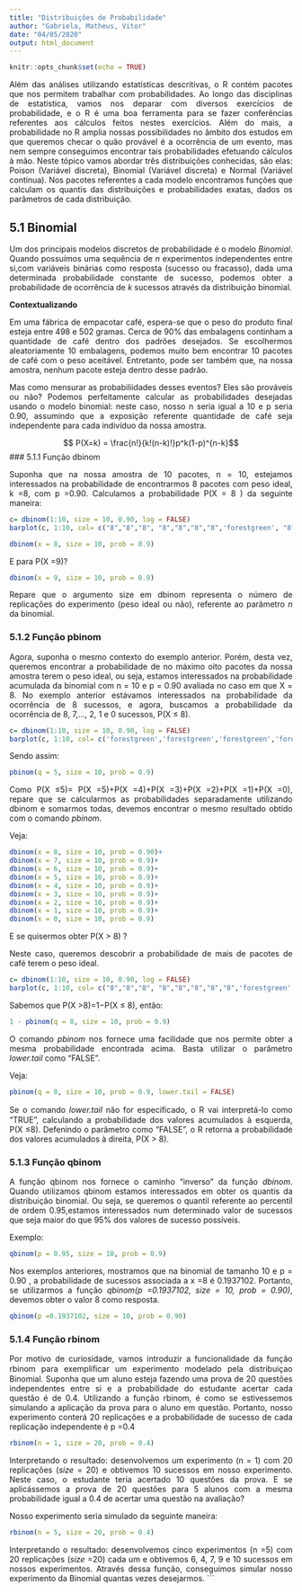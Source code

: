 ```yaml
---
title: "Distribuições de Probabilidade"
author: "Gabriela, Matheus, Vitor"
date: "04/05/2020"
output: html_document
---
```


```r
knitr::opts_chunk$set(echo = TRUE)
```
<div style="text-align: justify">

Além das análises utilizando estatísticas descritivas, o R contém pacotes que nos permitem trabalhar com probabilidades. Ao longo das disciplinas de estatística, vamos nos deparar com diversos exercícios de probabilidade, e o R é uma boa ferramenta para se fazer conferências referentes aos cálculos feitos nestes exercícios. Além do mais, a probabilidade no R amplia nossas possibilidades no âmbito dos estudos em que queremos checar o quão provável é a ocorrência de um evento, mas nem sempre conseguimos encontrar tais probabilidades efetuando cálculos à mão. Neste tópico vamos abordar três distribuições conhecidas, são elas: Poison (Variável discreta), Binomial (Variável discreta) e Normal (Variável contínua). Nos pacotes referentes a cada modelo encontramos funções que calculam os quantis das distribuições e probabilidades exatas, dados os parâmetros de cada distribuição.

## 5.1 Binomial

Um dos principais modelos discretos de probabilidade é o modelo *Binomial*. Quando possuímos uma sequência de *n* experimentos independentes entre si,com variáveis binárias como resposta (sucesso ou fracasso), dada uma determinada probabilidade constante de sucesso, podemos obter a probabilidade de ocorrência de *k* sucessos através da distribuição binomial. 

**Contextualizando** 

Em uma fábrica de empacotar café, espera-se que o peso do produto final esteja entre 498 e 502 gramas. Cerca de 90% das embalagens continham a quantidade de café dentro dos padrões desejados. Se escolhermos aleatoriamente 10 embalagens, podemos muito bem encontrar 10 pacotes de café com o peso aceitável. Entretanto, pode ser também que, na nossa amostra, nenhum pacote esteja dentro desse padrão.

Mas como mensurar as probabiliidades desses eventos? Eles são prováveis ou não? Podemos perfeitamente calcular as probabilidades desejadas usando o modelo binomial: neste caso, nosso n seria igual a 10 e p seria 0.90, assumindo que a exposição referente quantidade de café seja independente para cada indivíduo da nossa amostra. 

$$ P(X=k) = \frac{n!}{k!(n-k)!}p^k(1-p)^{n-k}$$
### 5.1.1 Função dbinom 

Suponha que na nossa amostra de 10 pacotes, n = 10, estejamos interessados na probabilidade de encontrarmos 8 pacotes com peso ideal, k =8, com p =0.90. Calculamos a probabilidade P(X = 8 ) da seguinte maneira:

```r
c= dbinom(1:10, size = 10, 0.90, log = FALSE)
barplot(c, 1:10, col= c("8","8","8", "8","8","8","8",'forestgreen', "8","8","8"), main = 'Binomial (n = 10, p = 0.90)', sub= 'P( X= 8)',xlab = "k" , ylab = "P(X=k)")
```



```r
dbinom(x = 8, size = 10, prob = 0.9)
```

E para P(X =9)?

```r
dbinom(x = 9, size = 10, prob = 0.9)
```
Repare que o argumento size em dbinom representa o número de replicações do experimento (peso ideal ou não), referente ao parâmetro *n* da binomial.

### 5.1.2 Função pbinom 

Agora, suponha o mesmo contexto do exemplo anterior. Porém, desta vez, queremos encontrar a probabilidade de no máximo oito pacotes da nossa amostra terem o peso ideal, ou seja, estamos interessados na probabilidade acumulada da binomial com n = 10 e p = 0.90 avaliada no caso em que X = 8. No exemplo anterior estávamos interessados na probabilidade da ocorrência de 8 sucessos, e agora, buscamos a probabilidade da ocorrência de 8, 7,..., 2, 1 e 0 sucessos, P(X ≤ 8).


```r
c= dbinom(1:10, size = 10, 0.90, log = FALSE)
barplot(c, 1:10, col= c('forestgreen','forestgreen','forestgreen','forestgreen','forestgreen','forestgreen','forestgreen','forestgreen', "8","8","8"), main = 'Binomial (n = 10, p = 0.90)', sub= 'P( X ≤ 8)',xlab = "k" , ylab = "P(X=k)")
```


Sendo assim:
```r
pbinom(q = 5, size = 10, prob = 0.9)
```
Como P(X ≤5)= P(X =5)+P(X =4)+P(X =3)+P(X =2)+P(X =1)+P(X =0), repare que se calcularmos as probabilidades separadamente utilizando dbinom e somarmos todas, devemos encontrar o mesmo resultado obtido com o comando *pbinom*. 

Veja:

```r

dbinom(x = 8, size = 10, prob = 0.90)+
dbinom(x = 7, size = 10, prob = 0.9)+ 
dbinom(x = 6, size = 10, prob = 0.9)+ 
dbinom(x = 5, size = 10, prob = 0.9)+
dbinom(x = 4, size = 10, prob = 0.9)+ 
dbinom(x = 3, size = 10, prob = 0.9)+ 
dbinom(x = 2, size = 10, prob = 0.9)+ 
dbinom(x = 1, size = 10, prob = 0.9)+
dbinom(x = 0, size = 10, prob = 0.9)
```

E se quisermos obter P(X > 8) ?

Neste caso, queremos descobrir a probabilidade de mais de pacotes de café terem o peso ideal.

```r
c= dbinom(1:10, size = 10, 0.90, log = FALSE)
barplot(c, 1:10, col= c("8","8","8", "8","8","8","8","8",'forestgreen', 'forestgreen', 'forestgreen'), main = 'Binomial (n = 10, p = 0.90)', sub= 'P( X > 8)',xlab = "k" , ylab = "P(X=k)")
```

Sabemos que P(X >8)=1−P(X ≤ 8), então:

```r
1 - pbinom(q = 8, size = 10, prob = 0.9)
```

O comando *pbinom* nos fornece uma facilidade que nos permite obter a mesma probabilidade encontrada acima. Basta utilizar o parâmetro *lower.tail* como “FALSE”. 

Veja:
```r
pbinom(q = 8, size = 10, prob = 0.9, lower.tail = FALSE)
```
Se o comando *lower.tail* não for especiﬁcado, o R vai interpretá-lo como “TRUE”, calculando a probabilidade dos valores acumulados à esquerda, P(X ≤8). Defenindo o parâmetro como “FALSE”, o R retorna a probabilidade dos valores acumulados à direita, P(X > 8).

### 5.1.3 Função qbinom 

A função qbinom nos fornece o caminho “inverso” da função *dbinom*. Quando utilizamos qbinom estamos interessados em obter os quantis da distribuição binomial. Ou seja, se queremos o quantil referente ao percentil de ordem 0.95,estamos interessados num determinado valor de sucessos que seja maior do que 95% dos valores de sucesso possíveis. 

Exemplo:

```r
qbinom(p = 0.95, size = 10, prob = 0.9)
```

Nos exemplos anteriores, mostramos que na binomial de tamanho 10 e p = 0.90 , a probabilidade de sucessos associada a x =8 é 0.1937102. Portanto, se utilizarmos a função *qbinom(p =0.1937102, size = 10, prob = 0.90)*, devemos obter o valor 8 como resposta.
```r
qbinom(p =0.1937102, size = 10, prob = 0.90)
```


### 5.1.4 Função rbinom 

Por motivo de curiosidade, vamos introduzir a funcionalidade da função rbinom para exempliﬁcar um experimento modelado pela distribuiçao Binomial.
Suponha que um aluno esteja fazendo uma prova de 20 questões independentes entre si e a probabilidade do estudante acertar cada questão é de 0.4. Utilizando a função rbinom, é como se estivessemos simulando a aplicação da prova para o aluno em questão. Portanto, nosso experimento conterá 20 replicações e a probabilidade de sucesso de cada replicação independente é p =0.4

```r
rbinom(n = 1, size = 20, prob = 0.4)
```

Interpretando o resultado: desenvolvemos um experimento (n = 1) com 20 replicações (*size* = 20) e obtivemos 10 sucessos em nosso experimento. Neste caso, o estudante teria acertado 10 questões da prova.
E se aplicássemos a prova de 20 questões para 5 alunos com a mesma probabilidade igual a 0.4 de acertar uma questão na avaliação?

Nosso experimento seria simulado da seguinte maneira:

```r
rbinom(n = 5, size = 20, prob = 0.4)
```
Interpretando o resultado: desenvolvemos cinco experimentos (n =5) com 20 replicações (*size* =20) cada um e obtivemos 6, 4, 7, 9 e 10 sucessos em nossos experimentos. Através dessa função, conseguimos simular nosso experimento da Binomial quantas vezes desejarmos.
```
